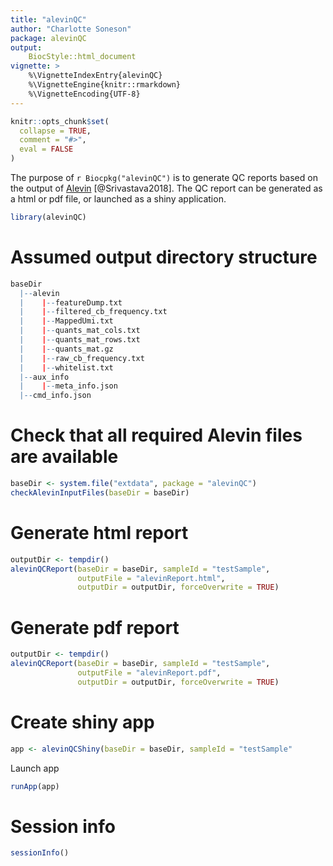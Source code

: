 ```yaml
---
title: "alevinQC"
author: "Charlotte Soneson"
package: alevinQC
output: 
    BiocStyle::html_document
vignette: >
    %\VignetteIndexEntry{alevinQC}
    %\VignetteEngine{knitr::rmarkdown}
    %\VignetteEncoding{UTF-8}  
---
```


```r
knitr::opts_chunk$set(
  collapse = TRUE,
  comment = "#>",
  eval = FALSE
)
```

The purpose of `r Biocpkg("alevinQC")` is to generate QC reports based on the
output of [Alevin](https://salmon.readthedocs.io/en/latest/alevin.html)
[@Srivastava2018]. The QC report can be generated as a html or pdf file, or
launched as a shiny application.

```r
library(alevinQC)
```

# Assumed output directory structure

```r
baseDir
  |--alevin
  |    |--featureDump.txt
  |    |--filtered_cb_frequency.txt
  |    |--MappedUmi.txt
  |    |--quants_mat_cols.txt
  |    |--quants_mat_rows.txt
  |    |--quants_mat.gz
  |    |--raw_cb_frequency.txt
  |    |--whitelist.txt
  |--aux_info
  |    |--meta_info.json
  |--cmd_info.json
```

# Check that all required Alevin files are available

```r
baseDir <- system.file("extdata", package = "alevinQC")
checkAlevinInputFiles(baseDir = baseDir)
```

# Generate html report

```r
outputDir <- tempdir()
alevinQCReport(baseDir = baseDir, sampleId = "testSample", 
               outputFile = "alevinReport.html", 
               outputDir = outputDir, forceOverwrite = TRUE)
```

# Generate pdf report

```r
outputDir <- tempdir()
alevinQCReport(baseDir = baseDir, sampleId = "testSample", 
               outputFile = "alevinReport.pdf", 
               outputDir = outputDir, forceOverwrite = TRUE)
```

# Create shiny app

```r
app <- alevinQCShiny(baseDir = baseDir, sampleId = "testSample"
```

Launch app

```r
runApp(app)
```

# Session info

```r
sessionInfo()
```

